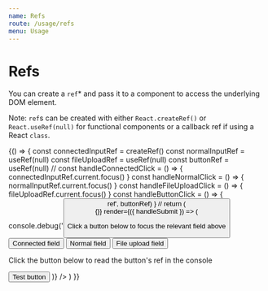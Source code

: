 ```yaml
---
name: Refs
route: /usage/refs
menu: Usage
---
```




# Refs

You can create a `ref`\* and pass it to a component to access the underlying DOM element.

Note: `ref`s can be created with either `React.createRef()` or `React.useRef(null)` for functional components or a callback ref if using a React `class`.

<Playground>
  {() => {
    const connectedInputRef = createRef()
    const normalInputRef = useRef(null)
    const fileUploadRef = useRef(null)
    const buttonRef = useRef(null)
    //
    const handleConnectedClick = () => {
      connectedInputRef.current.focus()
    }
    const handleNormalClick = () => {
      normalInputRef.current.focus()
    }
    const handleFileUploadClick = () => {
      fileUploadRef.current.focus()
    }
    const handleButtonClick = () => {
      console.debug('<Button> ref', buttonRef)
    }
    //
    return (
      <Form
        onSubmit={() => {}}
        render={({ handleSubmit }) => (
          <form onSubmit={handleSubmit}>
            <ConnectedField
              name="firstName"
              component={InputText}
              label="Connected field"
              ref={connectedInputRef}
              mb={20}
            />
            <Field
              name="lastName"
              component={InputText}
              label="Normal field"
              ref={normalInputRef}
              mb={20}
            />
            <Field
              name="avatar"
              component={FileUpload}
              label="Complex field"
              ref={fileUploadRef}
              mb={20}
            />
            <p>Click a button below to focus the relevant field above</p>
            <Button onClick={handleConnectedClick}>Connected field</Button>
            <Button onClick={handleNormalClick} ml={20}>
              Normal field
            </Button>
            <Button onClick={handleFileUploadClick} ml={20}>
              File upload field
            </Button>
            <p>Click the button below to read the button's ref in the console</p>
            <Button as={Link} ref={buttonRef} onClick={handleButtonClick}>
              Test button
            </Button>
          </form>
        )}
      />
    )
  }}
</Playground>

